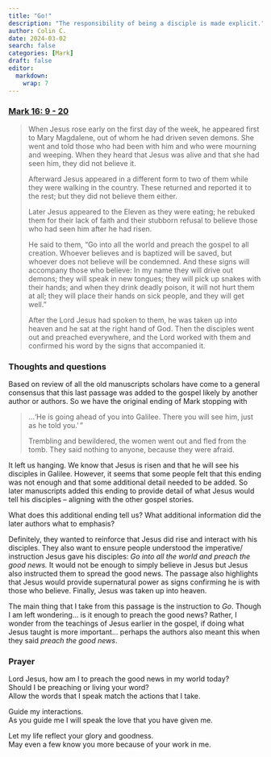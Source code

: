 ```yaml
---
title: "Go!"
description: "The responsibility of being a disciple is made explicit."
author: Colin C.
date: 2024-03-02
search: false
categories: [Mark]
draft: false
editor: 
  markdown: 
    wrap: 7
---
```


### [Mark 16: 9 - 20](https://www.bible.com/bible/111/MRK.16.NIV)

>  When Jesus rose early on the first day of the week, he appeared first to Mary Magdalene, out of whom he had driven seven demons. She went and told those who had been with him and who were mourning and weeping. When they heard that Jesus was alive and that she had seen him, they did not believe it.
>
> Afterward Jesus appeared in a different form to two of them while they were walking in the country. These returned and reported it to the rest; but they did not believe them either.
>
> Later Jesus appeared to the Eleven as they were eating; he rebuked them for their lack of faith and their stubborn refusal to believe those who had seen him after he had risen.
>
> He said to them, “Go into all the world and preach the gospel to all creation. Whoever believes and is baptized will be saved, but whoever does not believe will be condemned.  And these signs will accompany those who believe: In my name they will drive out demons; they will speak in new tongues; they will pick up snakes with their hands; and when they drink deadly poison, it will not hurt them at all; they will place their hands on sick people, and they will get well.”
>
> After the Lord Jesus had spoken to them, he was taken up into heaven and he sat at the right hand of God. Then the disciples went out and preached everywhere, and the Lord worked with them and confirmed his word by the signs that accompanied it.

### Thoughts and questions 

Based on review of all the old manuscripts scholars have come to a general consensus that this last passage was added to the gospel likely by another author or authors.  So we have the original ending of Mark stopping with 

> ...‘He is going ahead of you into Galilee. There you will see him, just as he told you.’ ”
> 
> Trembling and bewildered, the women went out and fled from the tomb. They said nothing to anyone, because they were afraid.

It left us hanging.  We know that Jesus is risen and that he will see his disciples in Galilee.  However, it seems that some people felt that this ending was not enough and that some additional detail needed to be added.  So later manuscripts added this ending to provide detail of what Jesus would tell his disciples -- aligning with the other gospel stories. 

What does this additional ending tell us?  What additional information did the later authors what to emphasis?  

Definitely, they wanted to reinforce that Jesus did rise and interact with his disciples.  They also want to ensure people understood the imperative/ instruction Jesus gave his disciples: _Go into all the world and preach the good news._ It would not be enough to simply believe in Jesus but Jesus also instructed them to spread the good news.  The passage also highlights that Jesus would provide supernatural power as signs confirming he is with those who believe.  Finally, Jesus was taken up into heaven.  

The main thing that I take from this passage is the instruction to _Go_.  Though I am left wondering... is it enough to preach the good news?  Rather, I wonder from the teachings of Jesus earlier in the gospel, if doing what Jesus taught is more important... perhaps the authors also meant this when they said _preach the good news_.  

### Prayer

Lord Jesus, how am I to preach the good news in my world today? \
Should I be preaching or living your word? \
Allow the words that I speak match the actions that I take.

Guide my interactions. \
As you guide me I will speak the love that you have given me.

Let my life reflect your glory and goodness. \
May even a few know you more because of your work in me. 


